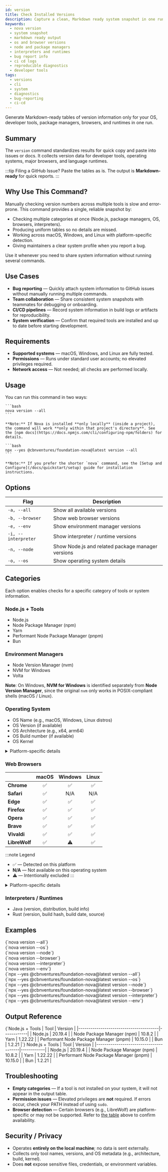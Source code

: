 ```yaml
---
id: version
title: Check Installed Versions
description: Capture a clean, Markdown ready system snapshot in one run, recording OS, browser, Node, package manager, and runtime versions for fast bug reports and docs.
keywords:
  - nova version
  - system snapshot
  - markdown ready output
  - os and browser versions
  - node and package managers
  - interpreters and runtimes
  - bug report info
  - ci cd logs
  - reproducible diagnostics
  - developer tools
tags:
  - versions
  - cli
  - system
  - diagnostics
  - bug-reporting
  - ci-cd
---
```



Generate Markdown-ready tables of version information only for your OS, developer tools, package managers, browsers, and runtimes in one run.

## Summary

The `version` command standardizes results for quick copy and paste into issues or docs. It collects version data for developer tools, operating systems, major browsers, and language runtimes.

:::tip Filing a GitHub Issue?
Paste the tables as is. The output is **Markdown-ready** for quick reports.
:::

## Why Use This Command?

Manually checking version numbers across multiple tools is slow and error-prone. This command provides a single, reliable snapshot by:

- Checking multiple categories at once (Node.js, package managers, OS, browsers, interpreters).
- Producing uniform tables so no details are missed.
- Working across macOS, Windows, and Linux with platform-specific detection.
- Giving maintainers a clear system profile when you report a bug.

Use it whenever you need to share system information without running several commands.

## Use Cases

- **Bug reporting** — Quickly attach system information to GitHub issues without manually running multiple commands.
- **Team collaboration** — Share consistent system snapshots with teammates for debugging or onboarding.
- **CI/CD pipelines** — Record system information in build logs or artifacts for reproducibility.
- **System verification** — Confirm that required tools are installed and up to date before starting development.

## Requirements

- **Supported systems** — macOS, Windows, and Linux are fully tested.
- **Permissions** — Runs under standard user accounts; no elevated privileges required.
- **Network access** — Not needed; all checks are performed locally.

## Usage

You can run this command in two ways:

<Tabs groupId="install-state">
  <TabItem value="nova" label="nova (installed)" default>

    ```bash
    nova version --all
    ```

    **Note:** If Nova is installed **only locally** (inside a project), the command will work **only within that project's directory**. See the [npm docs](https://docs.npmjs.com/cli/configuring-npm/folders) for details.

  </TabItem>
  <TabItem value="npx" label="npx (no install)">

    ```bash
    npx --yes @cbnventures/foundation-nova@latest version --all
    ```

    **Note:** If you prefer the shorter `nova` command, see the [Setup and Configure](/docs/quickstart/setup) guide for installation instructions.

  </TabItem>
</Tabs>

## Options

| Flag                | Description                                       |
|---------------------|---------------------------------------------------|
| `-a, --all`         | Show all available versions                       |
| `-b, --browser`     | Show web browser versions                         |
| `-e, --env`         | Show environment manager versions                 |
| `-i, --interpreter` | Show interpreter / runtime versions               |
| `-n, --node`        | Show Node.js and related package manager versions |
| `-o, --os`          | Show operating system details                     |

## Categories

Each option enables checks for a specific category of tools or system information.

### Node.js + Tools

- Node.js
- Node Package Manager (npm)
- Yarn
- Performant Node Package Manager (pnpm)
- Bun

### Environment Managers

- Node Version Manager (nvm)
- NVM for Windows
- Volta

**Note**: On Windows, **NVM for Windows** is identified separately from **Node Version Manager**, since the original `nvm` only works in POSIX-compliant shells (macOS / Linux).

### Operating System

- OS Name (e.g., macOS, Windows, Linux distros)
- OS Version (if available)
- OS Architecture (e.g., x64, arm64)
- OS Build number (if available)
- OS Kernel

<details>
  <summary>Platform-specific details</summary>
  <ul>
    <li><strong>macOS</strong>: Uses <code>sw_vers</code>.</li>
    <li><strong>Windows</strong>: Reads from the Windows Registry.</li>
    <li><strong>Linux</strong>: Reads <code>/etc/os-release</code>.</li>
  </ul>
</details>

### Web Browsers

|                                                      | **macOS** | **Windows** | **Linux** |
|------------------------------------------------------|:---------:|:-----------:|:---------:|
| <Icon icon="logos:chrome" /> **Chrome**              |     ✅     |      ✅      |     ✅     |
| <Icon icon="logos:safari" /> **Safari**              |     ✅     |     N/A     |    N/A    |
| <Icon icon="logos:microsoft-edge" /> **Edge**        |     ✅     |      ✅      |     ✅     |
| <Icon icon="logos:firefox" /> **Firefox**            |     ✅     |      ✅      |     ✅     |
| <Icon icon="logos:opera" /> **Opera**                |     ✅     |      ✅      |     ✅     |
| <Icon icon="logos:brave" /> **Brave**                |     ✅     |      ✅      |     ✅     |
| <Icon icon="logos:vivaldi-icon" /> **Vivaldi**       |     ✅     |      ✅      |     ✅     |
| <Icon icon="simple-icons:librewolf" /> **LibreWolf** |     ✅     |     ⚠️      |     ✅     |

:::note Legend
- ✅ — Detected on this platform
- **N/A** — Not available on this operating system
- ⚠️ — Intentionally excluded
:::

<details>
  <summary>Platform-specific details</summary>
  <ul>
    <li><strong>macOS</strong>: Reads from App bundles.</li>
    <li><strong>Windows</strong>: Reads from the Windows Registry.</li>
    <li><strong>Linux</strong>: Reads from the PATH.</li>
  </ul>
</details>

### Interpreters / Runtimes

- Java (version, distribution, build info)
- Rust (version, build hash, build date, source)

## Examples

<Tabs groupId="install-state">
  <TabItem value="nova" label="nova (installed)" default>
    <div className="row">
      <div className="col col--6 margin-bottom--sm">
        <CodeBlock language="bash" title="All">
          {`nova version --all`}
        </CodeBlock>
      </div>
      <div className="col col--6 margin-bottom--sm">
        <CodeBlock language="bash" title="Operating System">
          {`nova version --os`}
        </CodeBlock>
      </div>
      <div className="col col--6 margin-bottom--sm">
        <CodeBlock language="bash" title="Node.js + Tools">
          {`nova version --node`}
        </CodeBlock>
      </div>
      <div className="col col--6 margin-bottom--sm">
        <CodeBlock language="bash" title="Web Browsers">
          {`nova version --browser`}
        </CodeBlock>
      </div>
      <div className="col col--6 margin-bottom--sm">
        <CodeBlock language="bash" title="Interpreters / Runtimes">
          {`nova version --interpreter`}
        </CodeBlock>
      </div>
      <div className="col col--6 margin-bottom--sm">
        <CodeBlock language="bash" title="Environment Managers">
          {`nova version --env`}
        </CodeBlock>
      </div>
    </div>
  </TabItem>
  <TabItem value="npx" label="npx (no install)">
    <div className="row">
      <div className="col col--6 margin-bottom--sm">
        <CodeBlock language="bash" title="All">
          {`npx --yes @cbnventures/foundation-nova@latest version --all`}
        </CodeBlock>
      </div>
      <div className="col col--6 margin-bottom--sm">
        <CodeBlock language="bash" title="Operating System">
          {`npx --yes @cbnventures/foundation-nova@latest version --os`}
        </CodeBlock>
      </div>
      <div className="col col--6 margin-bottom--sm">
        <CodeBlock language="bash" title="Node.js + Tools">
          {`npx --yes @cbnventures/foundation-nova@latest version --node`}
        </CodeBlock>
      </div>
      <div className="col col--6 margin-bottom--sm">
        <CodeBlock language="bash" title="Web Browsers">
          {`npx --yes @cbnventures/foundation-nova@latest version --browser`}
        </CodeBlock>
      </div>
      <div className="col col--6 margin-bottom--sm">
        <CodeBlock language="bash" title="Interpreters / Runtimes">
          {`npx --yes @cbnventures/foundation-nova@latest version --interpreter`}
        </CodeBlock>
      </div>
      <div className="col col--6 margin-bottom--sm">
        <CodeBlock language="bash" title="Environment Managers">
          {`npx --yes @cbnventures/foundation-nova@latest version --env`}
        </CodeBlock>
      </div>
    </div>
  </TabItem>
</Tabs>

## Output Reference

<Tabs groupId="examples">
  <TabItem value="raw-node" label="Raw (terminal output)" default>
    <CodeBlock language="text">
{`Node.js + Tools
| Tool                                   | Version    |
|----------------------------------------|------------|
| Node.js                                | 20.19.4    |
| Node Package Manager (npm)             | 10.8.2     |
| Yarn                                   | 1.22.22    |
| Performant Node Package Manager (pnpm) | 10.15.0    |
| Bun                                    | 1.2.21     |`}
    </CodeBlock>
  </TabItem>
  <TabItem value="rendered-node" label="Rendered (preview)">
    Node.js + Tools
    | Tool                                   | Version    |
    |----------------------------------------|------------|
    | Node.js                                | 20.19.4    |
    | Node Package Manager (npm)             | 10.8.2     |
    | Yarn                                   | 1.22.22    |
    | Performant Node Package Manager (pnpm) | 10.15.0    |
    | Bun                                    | 1.2.21     |
  </TabItem>
</Tabs>

## Troubleshooting

- **Empty categories** — If a tool is not installed on your system, it will not appear in the output table.
- **Permission issues** — Elevated privileges are **not** required. If errors occur, check your PATH instead of using `sudo`.
- **Browser detection** — Certain browsers (e.g., LibreWolf) are platform-specific or may not be supported. Refer to [the table](/docs/cli/utilities/version#web-browsers) above to confirm availability.

## Security / Privacy

- Operates **entirely on the local machine**; no data is sent externally.
- Collects only tool names, versions, and OS metadata (e.g., architecture, build, kernel).
- Does **not** expose sensitive files, credentials, or environment variables.
